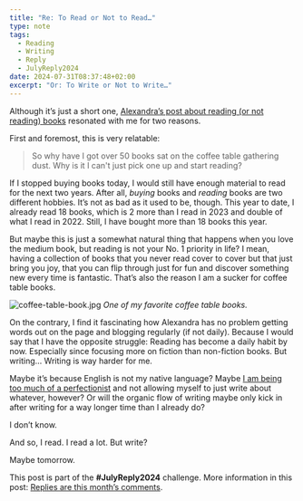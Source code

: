 ```yaml
---
title: "Re: To Read or Not to Read…"
type: note
tags:
  - Reading
  - Writing
  - Reply
  - JulyReply2024
date: 2024-07-31T08:37:48+02:00
excerpt: "Or: To Write or Not to Write…"
---
```


Although it’s just a short one, [Alexandra’s post about reading (or not reading) books](https://alexandrawolfe.ca/to-read-or-not-to-read/) resonated with me for two reasons.

First and foremost, this is very relatable:

> So why have I got over 50 books sat on the coffee table gathering dust. Why is it I can't just pick one up and start reading?

If I stopped buying books today, I would still have enough material to read for the next two years. After all, _buying_ books and _reading_ books are two different hobbies. It’s not as bad as it used to be, though. This year to date, I already read 18 books, which is 2 more than I read in 2023 and double of what I read in 2022. Still, I have bought more than 18 books this year.

But maybe this is just a somewhat natural thing that happens when you love the medium book, but reading is not your No. 1 priority in life? I mean, having a collection of books that you never read cover to cover but that just bring you joy, that you can flip through just for fun and discover something new every time is fantastic. That’s also the reason I am a sucker for coffee table books.

![coffee-table-book.jpg](../../assets/posts/re-to-read-or-not-to-read/coffee-table-book-2e7df64968.jpg)
_One of my favorite coffee table books._

On the contrary, I find it fascinating how Alexandra has no problem getting words out on the page and blogging regularly (if not daily). Because I would say that I have the opposite struggle: Reading has become a daily habit by now. Especially since focusing more on fiction than non-fiction books. But writing… Writing is way harder for me.

Maybe it’s because English is not my native language? Maybe [I am being too much of a perfectionist](/fighting-perfectionism) and not allowing myself to just write about whatever, however? Or will the organic flow of writing maybe only kick in after writing for a way longer time than I already do?

I don’t know.

And so, I read. I read a lot. But write?

Maybe tomorrow.

This post is part of the **\#JulyReply2024** challenge. More information in this post: [Replies are this month’s comments](/july-reply-2024).
